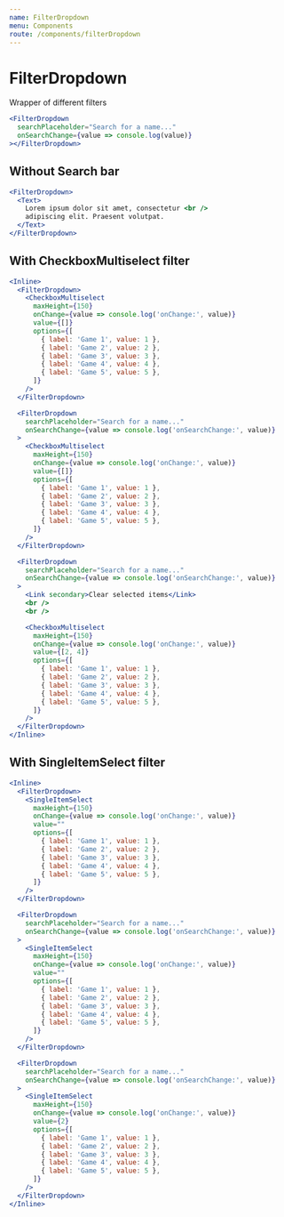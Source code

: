 ```yaml
---
name: FilterDropdown
menu: Components
route: /components/filterDropdown
---
```


# FilterDropdown

Wrapper of different filters

```jsx react-live
<FilterDropdown
  searchPlaceholder="Search for a name..."
  onSearchChange={value => console.log(value)}
></FilterDropdown>
```

## Without Search bar

```jsx react-live
<FilterDropdown>
  <Text>
    Lorem ipsum dolor sit amet, consectetur <br />
    adipiscing elit. Praesent volutpat.
  </Text>
</FilterDropdown>
```

## With CheckboxMultiselect filter

```jsx react-live
<Inline>
  <FilterDropdown>
    <CheckboxMultiselect
      maxHeight={150}
      onChange={value => console.log('onChange:', value)}
      value={[]}
      options={[
        { label: 'Game 1', value: 1 },
        { label: 'Game 2', value: 2 },
        { label: 'Game 3', value: 3 },
        { label: 'Game 4', value: 4 },
        { label: 'Game 5', value: 5 },
      ]}
    />
  </FilterDropdown>

  <FilterDropdown
    searchPlaceholder="Search for a name..."
    onSearchChange={value => console.log('onSearchChange:', value)}
  >
    <CheckboxMultiselect
      maxHeight={150}
      onChange={value => console.log('onChange:', value)}
      value={[]}
      options={[
        { label: 'Game 1', value: 1 },
        { label: 'Game 2', value: 2 },
        { label: 'Game 3', value: 3 },
        { label: 'Game 4', value: 4 },
        { label: 'Game 5', value: 5 },
      ]}
    />
  </FilterDropdown>

  <FilterDropdown
    searchPlaceholder="Search for a name..."
    onSearchChange={value => console.log('onSearchChange:', value)}
  >
    <Link secondary>Clear selected items</Link>
    <br />
    <br />

    <CheckboxMultiselect
      maxHeight={150}
      onChange={value => console.log('onChange:', value)}
      value={[2, 4]}
      options={[
        { label: 'Game 1', value: 1 },
        { label: 'Game 2', value: 2 },
        { label: 'Game 3', value: 3 },
        { label: 'Game 4', value: 4 },
        { label: 'Game 5', value: 5 },
      ]}
    />
  </FilterDropdown>
</Inline>
```

## With SingleItemSelect filter

```jsx react-live
<Inline>
  <FilterDropdown>
    <SingleItemSelect
      maxHeight={150}
      onChange={value => console.log('onChange:', value)}
      value=""
      options={[
        { label: 'Game 1', value: 1 },
        { label: 'Game 2', value: 2 },
        { label: 'Game 3', value: 3 },
        { label: 'Game 4', value: 4 },
        { label: 'Game 5', value: 5 },
      ]}
    />
  </FilterDropdown>

  <FilterDropdown
    searchPlaceholder="Search for a name..."
    onSearchChange={value => console.log('onSearchChange:', value)}
  >
    <SingleItemSelect
      maxHeight={150}
      onChange={value => console.log('onChange:', value)}
      value=""
      options={[
        { label: 'Game 1', value: 1 },
        { label: 'Game 2', value: 2 },
        { label: 'Game 3', value: 3 },
        { label: 'Game 4', value: 4 },
        { label: 'Game 5', value: 5 },
      ]}
    />
  </FilterDropdown>

  <FilterDropdown
    searchPlaceholder="Search for a name..."
    onSearchChange={value => console.log('onSearchChange:', value)}
  >
    <SingleItemSelect
      maxHeight={150}
      onChange={value => console.log('onChange:', value)}
      value={2}
      options={[
        { label: 'Game 1', value: 1 },
        { label: 'Game 2', value: 2 },
        { label: 'Game 3', value: 3 },
        { label: 'Game 4', value: 4 },
        { label: 'Game 5', value: 5 },
      ]}
    />
  </FilterDropdown>
</Inline>
```
